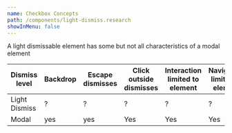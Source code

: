 ```yaml
---
name: Checkbox Concepts
path: /components/light-dismiss.research
showInMenu: false
---
```


A light dismissable element has some but not all characteristics of a modal element

| Dismiss level | Backdrop | Escape dismisses | Click outside dismisses | Interaction limited to element | Navigation limited to element | Background is inert |
| ------------- | -------- | ---------------- | ----------------------- | ------------------------------ | ----------------------------- | ------------------- |
| Light Dismiss | ?        | ?                | ?                       | ?                              | ?                             | ?                   |
| Modal         | yes      | yes              | Yes                     | Yes                            | Yes                           | Yes                 |

